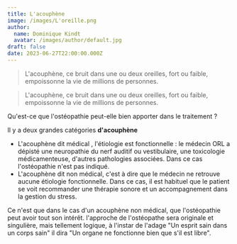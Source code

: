 ```yaml
---
title: L'acouphène
image: /images/L'oreille.png
author:
  name: Dominique Kindt
  avatar: /images/author/default.jpg
draft: false
date: 2023-06-27T22:00:00.000Z
---
```


> L'acouphène, ce bruit dans une ou deux oreilles, fort ou faible, empoissonne la vie de millions de personnes.

<Blockquote name="auteur">
  L'acouphène, ce bruit dans une ou deux oreilles, fort ou faible, empoissonne la vie de millions de personnes.
</Blockquote>

Qu'est-ce que l'ostéopathie peut-elle bien apporter dans le traitement ?

Il y a deux grandes catégories **d'acouphène**

* L'acouphène dit médical , l'étiologie est fonctionnelle : le médecin ORL a dépisté une neuropathie du nerf auditif ou vestibulaire, une toxicologie médicamenteuse, d'autres pathologies associées. Dans ce cas l'ostéopathie n'est pas indiqué.
* L'acouphène dit non médical, c'est à dire que le médecin ne retrouve aucune étiologie fonctionnelle. Dans ce  cas, il est habituel que le patient se voit recommander une thérapie sonore et un accompagnement dans la gestion du stress.

Ce n'est que dans le cas d'un acouphène non médical, que l'ostéopathie peut avoir tout son intérêt. l'approche de l'ostéopathe sera originale et singulière, mais tellement logique, à l'instar de l'adage "Un esprit sain dans un corps sain" il dira "Un organe ne fonctionne bien que s'il est libre".
